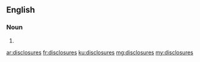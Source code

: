 ==English==

===Noun===
{{head|en}}

# {{plural of|disclosure}}

[[ar:disclosures]]
[[fr:disclosures]]
[[ku:disclosures]]
[[mg:disclosures]]
[[my:disclosures]]